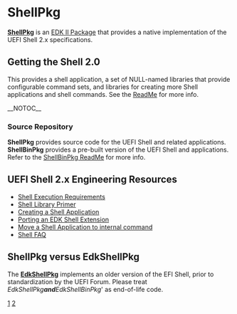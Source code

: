 =ShellPkg=

'''[https://github.com/tianocore/edk2/tree/master/ShellPkg ShellPkg]''' is an [[EDKII Packages|EDK II Package]] that provides a native implementation of the UEFI Shell 2.x specifications.

== Getting the Shell 2.0 ==

This provides a shell application, a set of NULL-named libraries that provide configurable command sets, and libraries for creating more Shell applications and shell commands. See the [https://edk2.svn.sourceforge.net/svnroot/edk2/trunk/edk2/ShellPkg/Readme.txt ReadMe] for more info.

__NOTOC__
===Source Repository===

'''ShellPkg''' provides source code for the UEFI Shell and related applications. '''ShellBinPkg''' provides a pre-built version of the UEFI Shell and applications. Refer to the [https://github.com/tianocore/edk2/blob/master/ShellBinPkg/ReadMe.txt ShellBinPkg ReadMe] for more info.

==UEFI Shell 2.x Engineering Resources==

*[[Shell Execution Requirements]]
*[[Shell Library Primer|Shell Library Primer]]
*[[Creating a Shell Application|Creating a Shell Application]]
*[[Porting an EDK Shell Extension|Porting an EDK Shell Extension]]
*[[Shell Application to internal command|Move a Shell Application to internal command]]
*[[Shell_FAQ |Shell FAQ]]

==ShellPkg versus EdkShellPkg==

The '''[[EdkShellPkg]]''' implements an older version of the EFI Shell, prior to standardization by the UEFI Forum. Please treat ''EdkShellPkg''' and '''EdkShellBinPkg''' as end-of-life code.

[https://github.com/tianocore/edk2/tree/master/EdkShellPkg]
[https://github.com/tianocore/edk2/tree/master/EdkShellBinPkg]
